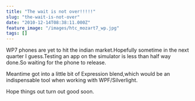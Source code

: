 ```yaml
---
title: "The wait is not over!!!!!"
slug: "the-wait-is-not-over"
date: "2010-12-14T08:38:11.000Z"
feature_image: "/images/htc_mozart7_wp.jpg"
tags: []
---
```


WP7 phones are yet to hit the indian market.Hopefully sometime in the next quarter I guess.Testing an app on the simulator is less than half way done.So waiting for the phone to release.

Meantime got into a little bit of Expression blend,which would be an indispensable tool when working with WPF/Silverlight.

Hope things out turn out good soon.